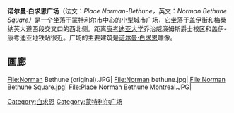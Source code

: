 {{expand|time=2016-03-17T07:17:32+00:00}}
{{unreferenced|time=2016-03-17T07:17:32+00:00}}
'''诺尔曼·白求恩广场'''（法文：''Place Norman-Bethune，''英文：''Norman Bethune Square）''是一个坐落于[[蒙特利尔|蒙特利尔]]市中心的小型城市广场，它坐落于盖伊街和梅桑纳芙大道西段交叉口的西北侧。距离[[康考迪亚大学|康考迪亚大学]]乔治威廉姆斯爵士校区和盖伊-康考迪亚地铁站很近。广场的主要建筑是[[白求恩|诺尔曼·白求恩]]雕像。

==画廊 ==
<gallery>
File:Norman Bethune (original).JPG|
File:Norman bethune.jpg|
File:Norman Bethune Square.jpg|
File:Place Norman Bethune Montreal.JPG|
</gallery>

[[Category:白求恩|Category:白求恩]]
[[Category:蒙特利尔广场|Category:蒙特利尔广场]]